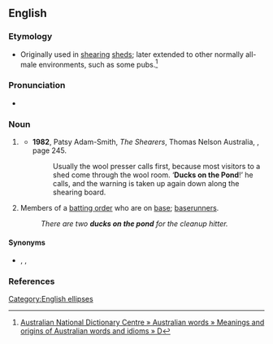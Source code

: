 ==English==

===Etymology===
* {{sense|coded warning}} Originally used in [[shearing]] [[shed]]s; later extended to other normally all-male environments, such as some pubs.<ref>[http://andc.anu.edu.au/australian-words/meanings-origins?field_alphabet_value=91 Australian National Dictionary Centre » Australian words » Meanings and origins of Australian words and idioms » D]</ref>

===Pronunciation===
* {{audio|EN-AU ck1 ducks on the pond.ogg|Audio (AU)|lang=en}}

===Noun===
{{en-plural noun}}

# {{lb|en|Australia}} {{non-gloss definition|A coded warning used by men to alert each other that female guests ("ducks") are present ("on the pond"), so that for politeness they should moderate their language.}}
#* '''1982''', Patsy Adam-Smith, ''The Shearers'', Thomas Nelson Australia, {{ISBN|0-17-005884-0}}, page 245.
#*: Usually the wool presser calls first, because most visitors to a shed come through the wool room. ‘'''Ducks on the Pond'''!’ he calls, and the warning is taken up again down along the shearing board.
# {{lb|en|baseball}} Members of a [[batting order]] who are on [[base]]; [[baserunner]]s.
#: ''There are two '''ducks on the pond''' for the cleanup hitter.''

====Synonyms====
* {{sense|coded warning}} {{l|en|ducks have landed}}, {{l|en|feathers flying}}, {{l|en|they're on the pond}} <!-- this one and "ducks on the pond" are the most usual two forms -->

===References===
<references />

[[Category:English ellipses]]
